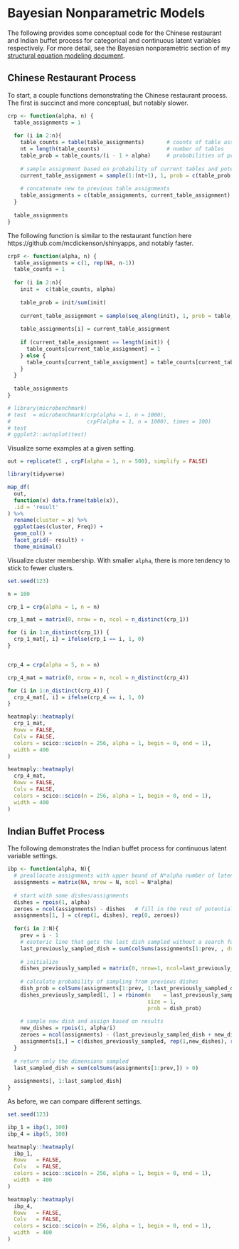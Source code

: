 # Bayesian Nonparametric Models


The following provides some conceptual code for the Chinese restaurant and Indian buffet process for categorical and continuous latent variables respectively.  For more detail, see the Bayesian nonparametric section of my [structural equation modeling document](https://m-clark.github.io/sem/bayesian-nonparametric-models.html). 

## Chinese Restaurant Process

To start, a couple functions demonstrating the Chinese restaurant process.  The first is succinct and more conceptual, but notably slower.
 
```r
crp <- function(alpha, n) {
  table_assignments = 1
  
  for (i in 2:n){
    table_counts = table(table_assignments)       # counts of table assignments
    nt = length(table_counts)                     # number of tables  
    table_prob = table_counts/(i - 1 + alpha)     # probabilities of previous table assignments
    
    # sample assignment based on probability of current tables and potential next table
    current_table_assignment = sample(1:(nt+1), 1, prob = c(table_prob, 1 - sum(table_prob)))
    
    # concatenate new to previous table assignments
    table_assignments = c(table_assignments, current_table_assignment)  
  }
  
  table_assignments
}
```


The following function is similar to the restaurant function here https://github.com/mcdickenson/shinyapps, and notably faster.

```r
crpF <- function(alpha, n) {
  table_assignments = c(1, rep(NA, n-1))
  table_counts = 1
  
  for (i in 2:n){
    init =  c(table_counts, alpha)
    
    table_prob = init/sum(init)
    
    current_table_assignment = sample(seq_along(init), 1, prob = table_prob)
    
    table_assignments[i] = current_table_assignment
    
    if (current_table_assignment == length(init)) {
      table_counts[current_table_assignment] = 1
    } else {
      table_counts[current_table_assignment] = table_counts[current_table_assignment] + 1
    }
  }
  
  table_assignments
}

# library(microbenchmark)
# test  = microbenchmark(crp(alpha = 1, n = 1000),
#                        crpF(alpha = 1, n = 1000), times = 100)
# test
# ggplot2::autoplot(test)
```





Visualize some examples at a given setting.

```r
out = replicate(5 , crpF(alpha = 1, n = 500), simplify = FALSE)

library(tidyverse)

map_df(
  out, 
  function(x) data.frame(table(x)),
  .id = 'result'
) %>% 
  rename(cluster = x) %>% 
  ggplot(aes(cluster, Freq)) +
  geom_col() +
  facet_grid(~ result) +
  theme_minimal()
```


Visualize cluster membership. With smaller `alpha`, there is more tendency to stick to fewer clusters.

```r
set.seed(123)

n = 100

crp_1 = crp(alpha = 1, n = n)

crp_1_mat = matrix(0, nrow = n, ncol = n_distinct(crp_1))

for (i in 1:n_distinct(crp_1)) {
  crp_1_mat[, i] = ifelse(crp_1 == i, 1, 0)
}


crp_4 = crp(alpha = 5, n = n)

crp_4_mat = matrix(0, nrow = n, ncol = n_distinct(crp_4))

for (i in 1:n_distinct(crp_4)) {
  crp_4_mat[, i] = ifelse(crp_4 == i, 1, 0)
}
```


```r
heatmaply::heatmaply(
  crp_1_mat,
  Rowv = FALSE,
  Colv = FALSE,
  colors = scico::scico(n = 256, alpha = 1, begin = 0, end = 1),
  width = 400
)

heatmaply::heatmaply(
  crp_4_mat,
  Rowv = FALSE,
  Colv = FALSE,
  colors = scico::scico(n = 256, alpha = 1, begin = 0, end = 1),
  width = 400
)
```


## Indian Buffet Process


The following demonstrates the Indian buffet process for continuous latent variable settings.

```r
ibp <- function(alpha, N){
  # preallocate assignments with upper bound of N*alpha number of latent factors
  assignments = matrix(NA, nrow = N, ncol = N*alpha) 
  
  # start with some dishes/assignments
  dishes = rpois(1, alpha)      
  zeroes = ncol(assignments) - dishes   # fill in the rest of potential dishes
  assignments[1, ] = c(rep(1, dishes), rep(0, zeroes))
  
  for(i in 2:N){
    prev = i - 1
    # esoteric line that gets the last dish sampled without a search for it
    last_previously_sampled_dish = sum(colSums(assignments[1:prev, , drop = FALSE]) > 0)    
    
    # initialize 
    dishes_previously_sampled = matrix(0, nrow=1, ncol=last_previously_sampled_dish)
    
    # calculate probability of sampling from previous dishes
    dish_prob = colSums(assignments[1:prev, 1:last_previously_sampled_dish, drop = FALSE]) / i
    dishes_previously_sampled[1, ] = rbinom(n    = last_previously_sampled_dish,
                                            size = 1,
                                            prob = dish_prob)
    
    # sample new dish and assign based on results
    new_dishes = rpois(1, alpha/i)
    zeroes = ncol(assignments) - (last_previously_sampled_dish + new_dishes)
    assignments[i,] = c(dishes_previously_sampled, rep(1,new_dishes), rep(0, zeroes))
  }
  
  # return only the dimensions sampled
  last_sampled_dish = sum(colSums(assignments[1:prev,]) > 0) 
  
  assignments[, 1:last_sampled_dish]
}
```


As before, we can compare different settings.

```r
set.seed(123)

ibp_1 = ibp(1, 100)
ibp_4 = ibp(5, 100)

heatmaply::heatmaply(
  ibp_1,
  Rowv   = FALSE,
  Colv   = FALSE,
  colors = scico::scico(n = 256, alpha = 1, begin = 0, end = 1),
  width  = 400
)

heatmaply::heatmaply(
  ibp_4,
  Rowv   = FALSE,
  Colv   = FALSE,
  colors = scico::scico(n = 256, alpha = 1, begin = 0, end = 1),
  width  = 400
)
```


